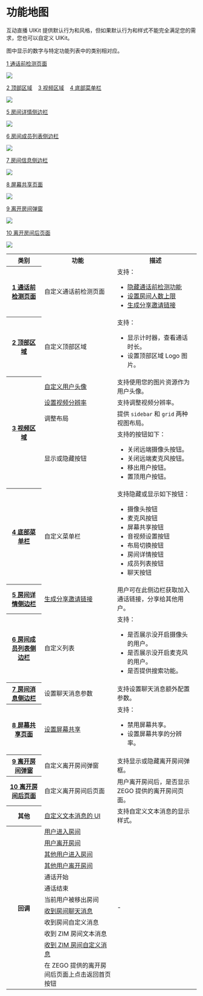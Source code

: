 # 功能地图

互动直播 UIKit 提供默认行为和风格，但如果默认行为和样式不能完全满足您的需求，您也可以自定义 UIKit。

图中显示的数字与特定功能列表中的类别相对应。

<a id="t1" href="#顶部区域">1 通话前检测页面</a>

<Frame width="512" height="auto" caption=""><img src="https://storage.zego.im/sdk-doc/Pics/ZegoUIKit/Web/feature_map/Live_streaming_map_web_1.jpeg" /></Frame>

<a id="t2" href="#顶部区域">2 顶部区域</a>&nbsp;&nbsp;&nbsp;&nbsp;<a id="t3" href="#视频区域">3 视频区域</a>&nbsp;&nbsp;&nbsp;&nbsp;<a id="t4" href="#底部菜单栏">4 底部菜单栏</a>

<Frame width="512" height="auto" caption=""><img src="https://storage.zego.im/sdk-doc/Pics/ZegoUIKit/Web/feature_map/Live_streaming_map_web_2.jpeg" /></Frame>

<a id="t5" href="#房间详情侧边栏">5 房间详情侧边栏</a>

<Frame width="512" height="auto" caption=""><img src="https://storage.zego.im/sdk-doc/Pics/ZegoUIKit/Web/feature_map/Live_streaming_map_web_3.jpeg" /></Frame>

<a id="t6" href="#房间成员列表侧边栏">6 房间成员列表侧边栏</a>

<Frame width="512" height="auto" caption=""><img src="https://storage.zego.im/sdk-doc/Pics/ZegoUIKit/Web/feature_map/Live_streaming_map_web_4.jpeg" /></Frame>

<a id="t7" href="#房间信息侧边栏">7 房间信息侧边栏</a>

<Frame width="512" height="auto" caption=""><img src="https://storage.zego.im/sdk-doc/Pics/ZegoUIKit/Web/feature_map/Live_streaming_map_web_5.jpeg" /></Frame>

<a id="t8" href="#屏幕共享页面">8 屏幕共享页面</a>

<Frame width="512" height="auto" caption=""><img src="https://storage.zego.im/sdk-doc/Pics/ZegoUIKit/Web/feature_map/Live_streaming_map_web_6.jpeg" /></Frame>

<a id="t9" href="#离开房间弹窗">9 离开房间弹窗</a>

<Frame width="512" height="auto" caption=""><img src="https://storage.zego.im/sdk-doc/Pics/ZegoUIKit/Web/feature_map/Live_streaming_map_web_7.jpeg" /></Frame>

<a id="t10" href="#离开房间后页面">10 离开房间后页面</a>
<Frame width="512" height="auto" caption=""><img src="https://storage.zego.im/sdk-doc/Pics/ZegoUIKit/Web/feature_map/callkit_web_map_8.jpeg" /></Frame>

<table>
  <tbody>
    <tr>
      <th>类别</th>
      <th>功能</th>
      <th>描述</th>
    </tr>
    <tr id="通话前检测页面">
      <th><a href="#t1">1 通话前检测页面</a></th>
      <td>自定义通话前检测页面</td>
      <td>
        支持：
        <ul>
          <li><a href="Custom%20prebuilt%20features/Set%20a%20direct%20join%20session.mdx" target="_blank">隐藏通话前检测功能</a></li>
          <li><a href="Custom%20prebuilt%20features/Limit%20the%20number%20of%20participants.mdx" target="_blank">设置房间人数上限</a></li>
          <li><a href="Custom%20prebuilt%20features/Invite%20via%20a%20shared%20link.mdx" target="_blank">生成分享邀请链接</a></li>
        </ul>
      </td>
    </tr>
    <tr id="顶部区域">
      <th><a href="#t2">2 顶部区域</a></th>
      <td>自定义顶部区域</td>
      <td>
        支持：
        <ul>
          <li>显示计时器，查看通话时长。</li>
          <li>设置顶部区域 Logo 图片。</li>
        </ul>
      </td>
    </tr>
    <tr id="视频区域">
      <th rowspan="4"><a href="#t3">3 视频区域</a></th>
      <td><a href="Custom%20prebuilt%20features/Set%20user%20avatar.mdx" target="_blank">自定义用户头像</a></td>
      <td>支持使用您的图片资源作为用户头像。</td>
    </tr>
    <tr>
      <td><a href="Custom%20prebuilt%20features/Set%20video%20resolution.mdx" target="_blank">设置视频分辨率</a></td>
      <td>支持调整视频分辨率。</td>
    </tr>
    <tr>
      <td>调整布局</td>
      <td>提供 <code>sidebar</code> 和 <code>grid</code> 两种视图布局。</td>
    </tr>
    <tr>
      <td>显示或隐藏按钮</td>
      <td>
        支持的按钮如下：
        <ul>
          <li>关闭远端摄像头按钮。</li>
          <li>关闭远端麦克风按钮。</li>
          <li>移出用户按钮。</li>
          <li>置顶用户按钮。</li>
        </ul>
      </td>
    </tr>
    <tr id="底部菜单栏">
      <th><a href="#t4">4 底部菜单栏</a></th>
      <td>自定义菜单栏</td>
      <td>
        支持隐藏或显示如下按钮：
        <ul>
          <li>摄像头按钮</li>
          <li>麦克风按钮</li>
          <li>屏幕共享按钮</li>
          <li>音视频设置按钮</li>
          <li>布局切换按钮</li>
          <li>房间详情按钮</li>
          <li>成员列表按钮</li>
          <li>聊天按钮</li>
        </ul>
      </td>
    </tr>
    <tr id="房间详情侧边栏">
      <th><a href="#t5">5 房间详情侧边栏</a></th>
      <td><a href="Custom%20prebuilt%20features/Invite%20via%20a%20shared%20link.mdx" target="_blank">生成分享邀请链接</a></td>
      <td>用户可在此侧边栏获取加入通话链接，分享给其他用户。</td>
    </tr>
    <tr id="房间成员列表侧边栏">
      <th><a href="#t6">6 房间成员列表侧边栏</a></th>
      <td>自定义列表</td>
      <td>
        支持：
        <ul>
          <li>是否展示没开启摄像头的用户。</li>
          <li>是否展示没开启麦克风的用户。</li>
          <li>是否提供搜索功能。</li>
        </ul>
      </td>
    </tr>
    <tr id="房间消息侧边栏">
      <th><a href="#t7">7 房间消息侧边栏</a></th>
      <td>设置聊天消息参数</td>
      <td>支持设置聊天消息额外配置参数。</td>
    </tr>
    <tr id="屏幕共享页面">
      <th><a href="#t8">8 屏幕共享页面</a></th>
      <td><a href="Custom%20prebuilt%20features/Screen%20sharing.mdx" target="_blank">设置屏幕共享</a></td>
      <td>
        支持：
        <ul>
          <li>禁用屏幕共享。</li>
          <li>设置屏幕共享的分辨率。</li>
        </ul>
      </td>
    </tr>
    <tr id="离开房间弹窗">
      <th><a href="#t9">9 离开房间弹窗</a></th>
      <td>自定义离开房间弹窗</td>
      <td>支持显示或隐藏离开房间弹框。</td>
    </tr>
    <tr id="离开房间页面">
      <th><a href="#t10">10 离开房间后页面</a></th>
      <td>自定义离开房间后页面</td>
      <td>用户离开房间后，是否显示 ZEGO 提供的离开房间页面。</td>
    </tr>
    <tr>
      <th>其他</th>
      <td><a href="Custom%20prebuilt%20features/Custom%20message%20UI.mdx" target="_blank">自定义文本消息的 UI</a></td>
      <td>支持自定义文本消息的显示样式。</td>
    </tr>
    <tr>
      <th rowspan="12">回调</th>
      <td><a href="Custom%20prebuilt%20features/Callback%20on%20room%20joining%20or%20leaving.mdx" target="_blank">用户进入房间</a></td>
      <td rowspan="12">-</td>
    </tr>
    <tr>
      <td><a href="Custom%20prebuilt%20features/Callback%20on%20room%20joining%20or%20leaving.mdx" target="_blank">用户离开房间</a></td>
    </tr>
    <tr>
      <td><a href="Custom%20prebuilt%20features/In-room%20messages.mdx" target="_blank">其他用户进入房间</a></td>
    </tr>
    <tr>
      <td><a href="Custom%20prebuilt%20features/In-room%20messages.mdx" target="_blank">其他用户离开房间</a></td>
    </tr>
    <tr>
      <td>通话开始</td>
    </tr>
    <tr>
      <td>通话结束</td>
    </tr>
    <tr>
      <td>当前用户被移出房间</td>
    </tr>
    <tr>
      <td><a href="Custom%20prebuilt%20features/In-room%20messages.mdx" target="_blank">收到房间聊天消息</a></td>
    </tr>
    <tr>
      <td>收到房间自定义消息</td>
    </tr>
    <tr>
      <td>收到 ZIM 房间文本消息</td>
    </tr>
    <tr>
      <td><a href="Custom%20prebuilt%20features/In-room%20messages.mdx" target="_blank">收到 ZIM 房间自定义消息</a></td>
    </tr>
    <tr>
      <td>在 ZEGO 提供的离开房间后页面上点击返回首页按钮</td>
    </tr>
  </tbody>
</table>
